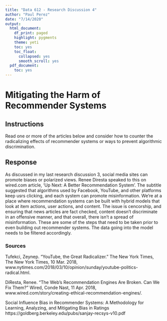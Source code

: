 ```yaml
---
title: "Data 612 - Research Discussion 4"
author: "Paul Perez"
date: "7/14/2020"
output:
  html_document:
    df_print: paged
    highlight: pygments
    theme: yeti
    toc: yes
    toc_float:
      collapsed: yes
      smooth_scroll: yes
  pdf_document:
    toc: yes
---
```


\newpage

# Mitigating the Harm of Recommender Systems

## Instructions
Read one or more of the articles below and consider how to counter the radicalizing effects of recommender systems or ways to prevent algorithmic discrimination.

## Response
As discussed in my last research discussion 3, social media sites can promote biases or polarized views. Renee Diresta speaked to this on wired.com article, 'Up Next: A Better Recommendation System'. The subtitle suggested that algorithms used by Facebook, YouTube, and other platforms keep usrs clicking, and each system can promote misinformation. We're at a place where recommendation systems can be built with hybrid models that look at item actions, user actions, and content. The issue is cencorship, and ensuring that news articles are fact checked, content doesn't discriminate in an offensive manner, and that overall, there isn't a spread of misinformation. These are some of the steps that need to be taken prior to even building out recommender systems. The data going into the model needs to be filtered accordingly.

\newpage

### Sources
Tufekci, Zeynep. “YouTube, the Great Radicalizer.” The New York Times, The New York Times, 10 Mar. 2018, www.nytimes.com/2018/03/10/opinion/sunday/youtube-politics-radical.html.

DiResta, Renee. “The Web's Recommendation Engines Are Broken. Can We Fix Them?” Wired, Conde Nast, 11 Apr. 2018, www.wired.com/story/creating-ethical-recommendation-engines/.

Social Influence Bias in Recommender Systems: A Methodology for Learning, Analyzing, and Mitigating Bias in Ratings
https://goldberg.berkeley.edu/pubs/sanjay-recsys-v10.pdf